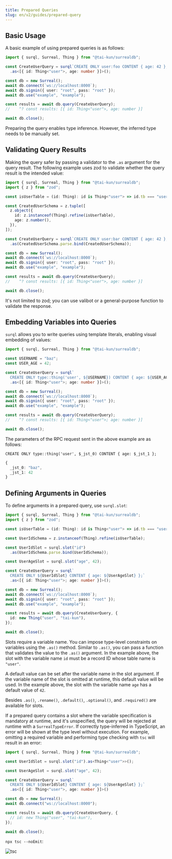 ```yaml
---
title: Prepared Queries
slug: en/v2/guides/prepared-query
---
```


## Basic Usage

A basic example of using prepared queries is as follows:

```typescript
import { surql, Surreal, Thing } from "@tai-kun/surrealdb";

const CreateUserQuery = surql`CREATE ONLY user:foo CONTENT { age: 42 };`
  .as<[{ id: Thing<"user">, age: number }]>();

const db = new Surreal();
await db.connect(`ws://localhost:8000`);
await db.signin({ user: "root", pass: "root" });
await db.use("example", "example");

const results = await db.query(CreateUserQuery);
//    ^? const results: [{ id: Thing<"user">, age: number }]

await db.close();
```

Preparing the query enables type inference. However, the inferred type needs to be manually set.

## Validating Query Results

Making the query safer by passing a validator to the `.as` argument for the query result.  The following example uses zod to validate whether the query result is the intended value:

```typescript
import { surql, Surreal, Thing } from "@tai-kun/surrealdb";
import { z } from "zod";

const isUserTable = (id: Thing): id is Thing<"user"> => id.tb === "user";

const CreatedUserSchema = z.tuple([
  z.object({
    id: z.instanceof(Thing).refine(isUserTable),
    age: z.number(),
  }),
]);

const CreateUserQuery = surql`CREATE ONLY user:bar CONTENT { age: 42 };`
  .as(CreatedUserSchema.parse.bind(CreatedUserSchema));

const db = new Surreal();
await db.connect(`ws://localhost:8000`);
await db.signin({ user: "root", pass: "root" });
await db.use("example", "example");

const results = await db.query(CreateUserQuery);
//    ^? const results: [{ id: Thing<"user">, age: number }]

await db.close();
```

It's not limited to zod; you can use valibot or a general-purpose function to validate the response.


## Embedding Variables into Queries

`surql` allows you to write queries using template literals, enabling visual embedding of values:

```typescript
import { surql, Surreal, Thing } from "@tai-kun/surrealdb";

const USERNAME = "baz";
const USER_AGE = 42;

const CreateUserQuery = surql`
  CREATE ONLY type::thing('user', ${USERNAME}) CONTENT { age: ${USER_AGE} };`
  .as<[{ id: Thing<"user">; age: number }]>();

const db = new Surreal();
await db.connect(`ws://localhost:8000`);
await db.signin({ user: "root", pass: "root" });
await db.use("example", "example");

const results = await db.query(CreateUserQuery);
//    ^? const results: [{ id: Thing<"user">; age: number }]

await db.close();
```

The parameters of the RPC request sent in the above example are as follows:

```text
CREATE ONLY type::thing('user', $_jst_0) CONTENT { age: $_jst_1 };
```

```typescript
{
  _jst_0: "baz",
  _jst_1: 42
}
```

## Defining Arguments in Queries

To define arguments in a prepared query, use `surql.slot`:

```typescript
import { surql, Surreal, Thing } from "@tai-kun/surrealdb";
import { z } from "zod";

const isUserTable = (id: Thing): id is Thing<"user"> => id.tb === "user";

const UserIdSchema = z.instanceof(Thing).refine(isUserTable);

const UserIdSlot = surql.slot("id")
  .as(UserIdSchema.parse.bind(UserIdSchema));

const UserAgeSlot = surql.slot("age", 42);

const CreateUserQuery = surql`
  CREATE ONLY ${UserIdSlot} CONTENT { age: ${UserAgeSlot} };`
  .as<[{ id: Thing<"user">; age: number }]>();

const db = new Surreal();
await db.connect(`ws://localhost:8000`);
await db.signin({ user: "root", pass: "root" });
await db.use("example", "example");

const results = await db.query(CreateUserQuery, {
  id: new Thing("user", "tai-kun"),
});

await db.close();
```

Slots require a variable name.  You can impose type-level constraints on variables using the `.as()` method.  Similar to `.as()`, you can pass a function that validates the value to the `.as()` argument. In the example above, the slot with the variable name `id` must be a record ID whose table name is `"user"`.

A default value can be set after the variable name in the slot argument. If the variable name of the slot is omitted at runtime, this default value will be used. In the example above, the slot with the variable name `age` has a default value of `42`.

Besides `.as()`,  `.rename()`, `.default()`, `.optional()`, and `.required()` are available for slots.

If a prepared query contains a slot where the variable specification is mandatory at runtime, and it's unspecified, the query will be rejected at runtime with a `SurrealTypeError`. If correctly type-inferred in TypeScript, an error will be shown at the type level without execution. For example, omitting a required variable and performing type checking with `tsc` will result in an error:

```typescript
import { surql, Surreal, Thing } from "@tai-kun/surrealdb";

const UserIdSlot = surql.slot("id").as<Thing<"user">>();

const UserAgeSlot = surql.slot("age", 42);

const CreateUserQuery = surql`
  CREATE ONLY ${UserIdSlot} CONTENT { age: ${UserAgeSlot} };`
  .as<[{ id: Thing<"user">, age: number }]>()

const db = new Surreal();
await db.connect("ws://localhost:8000");

const results = await db.query(CreateUserQuery, {
  // id: new Thing("user", "tai-kun"),
});

await db.close();
```

`npx tsc --noEmit`:

![tsc](./tsc.png)
